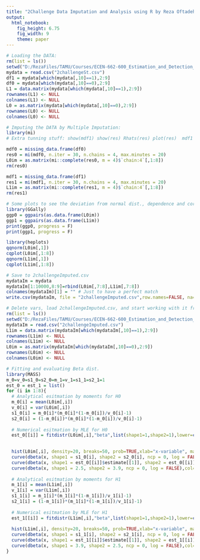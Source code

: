 ```yaml
---
title: "2Challenge Data Imputation and Analysis using R by Reza Oftadeh"
output: 
  html_notebook: 
    fig_height: 6.75
    fig_width: 9
    theme: paper
---
```




```r
# Loading the DATA:
rm(list = ls())
setwd("D:/RezaFiles/TAMU/Courses/ECEN-662-600_Estimation_and_Detection_Theory/Challenges/2Challenge/Scratches")
mydata = read.csv("2challengeSt.csv")
df1 = mydata[which(mydata[,10]==1),2:9]
df0 = mydata[which(mydata[,10]==0),2:9]
L1 = data.matrix(mydata[which(mydata[,10]==1),2:9])
rownames(L1) <- NULL
colnames(L1) <- NULL
L0 = as.matrix(mydata[which(mydata[,10]==0),2:9])
rownames(L0) <- NULL
colnames(L0) <- NULL
```

```r
# Imputing the DATA by Multiple Imputation:
library(mi)
# Extra tunning stuff: show(mdf1) show(res) Rhats(res) plot(res)  mdf1 <- change(mdf1, y = c("Y0", "Y1","Y2", "Y3","Y4", "Y5","Y6", "Y7"), what = "type",to = c("con"))

mdf0 = missing_data.frame(df0)
res0 = mi(mdf0, n.iter = 30, n.chains = 4, max.minutes = 20)
L0im = as.matrix(mi::complete(res0, m = 4)$`chain:4`[,1:8])
rm(res0) 

mdf1 = missing_data.frame(df1)
res1 = mi(mdf1, n.iter = 30, n.chains = 4, max.minutes = 20)
L1im = as.matrix(mi::complete(res1, m = 4)$`chain:4`[,1:8])
rm(res1)
```

```r
# Some plots to see the deviation from normal dist., dependence and correlations
library(GGally)
ggp0 = ggpairs(as.data.frame(L0im))
ggp1 = ggpairs(as.data.frame(L1im))
print(ggp0, progress = F) 
print(ggp1, progress = F) 

library(heplots)
qqnorm(L0im[,1])
cqplot(L0im[,1:8])
qqnorm(L1im[,1])
cqplot(L1im[,1:8])
```
```r
# Save to 2challengeImputed.csv
mydataIm = mydata
mydataIm[1:10000,8:9]=rbind(L0im[,7:8],L1im[,7:8])
colnames(mydataIm)[1] = "" # Just to have a perfect match
write.csv(mydataIm, file = "2challengeImputed.csv",row.names=FALSE, na="")
```

```r
# Delete vars, load 2challengeImputed.csv, and start working with it from now on
rm(list = ls())
setwd("D:/RezaFiles/TAMU/Courses/ECEN-662-600_Estimation_and_Detection_Theory/Challenges/2Challenge/Scratches")
mydataIm = read.csv("2challengeImputed.csv")
L1im = data.matrix(mydataIm[which(mydataIm[,10]==1),2:9])
rownames(L1im) <- NULL
colnames(L1im) <- NULL
L0im = as.matrix(mydataIm[which(mydataIm[,10]==0),2:9])
rownames(L0im) <- NULL
colnames(L0im) <- NULL

# Fitting and evaluating Beta dist.
library(MASS)
m_0=v_0=s1_0=s2_0=m_1=v_1=s1_1=s2_1=1
est_0 = est_1 = list()
for (i in 1:8){
  # Analytical esitmation by moments for H0
  m_0[i] = mean(L0im[,i])
  v_0[i] = var(L0im[,i])
  s1_0[i] = m_0[i]*(m_0[i]*(1-m_0[i])/v_0[i]-1)
  s2_0[i] = (1-m_0[i])*(m_0[i]*(1-m_0[i])/v_0[i]-1)
  
  # Numerical esitmation by MLE for H0
  est_0[[i]] = fitdistr(L0im[,i],"beta",list(shape1=1,shape2=1),lower=c(0,0))

  
  hist(L0im[,i], density=20, breaks=50, prob=TRUE,xlab="x-variable", main=paste(c("H0 & H1 Beta curves over histograms for Y",i), collapse = ''))
  curve(dbeta(x, shape1 = s1_0[i], shape2 = s2_0[i], ncp = 0, log = FALSE),col="darkblue", lwd=2, add=TRUE )
  curve(dbeta(x, shape1 = est_0[[i]]$estimate[[1]], shape2 = est_0[[i]]$estimate[[2]], ncp = 0, log = FALSE),col="red", lwd=2, add=TRUE, yaxt="n")
  curve(dbeta(x, shape1 = 2.5, shape2 = 3.9, ncp = 0, log = FALSE),col="green", lwd=2, add=TRUE, yaxt="n")
  
  # Analytical esitmation by moments for H1
  m_1[i] = mean(L1im[,i])
  v_1[i] = var(L1im[,i])
  s1_1[i] = m_1[i]*(m_1[i]*(1-m_1[i])/v_1[i]-1)
  s2_1[i] = (1-m_1[i])*(m_1[i]*(1-m_1[i])/v_1[i]-1)
  
  # Numerical esitmation by MLE for H1
  est_1[[i]] = fitdistr(L1im[,i],"beta",list(shape1=1,shape2=1),lower=c(0,0)) 
  
  hist(L1im[,i], density=20, breaks=50, prob=TRUE,xlab="x-variable", main=paste(c("H0 & H1 Beta curves over histograms for Y",i), collapse = ''), add=TRUE,angle=-45)
  curve(dbeta(x, shape1 = s1_1[i], shape2 = s2_1[i], ncp = 0, log = FALSE),col="darkblue", lwd=2, add=TRUE)
  curve(dbeta(x, shape1 = est_1[[i]]$estimate[[1]], shape2 = est_1[[i]]$estimate[[2]], ncp = 0, log = FALSE),col="red", lwd=2, add=TRUE, yaxt="n")
  curve(dbeta(x, shape1 = 3.9, shape2 = 2.5, ncp = 0, log = FALSE),col="green", lwd=2, add=TRUE, yaxt="n")
}
```


